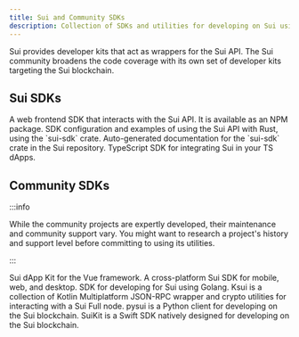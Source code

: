 ```yaml
---
title: Sui and Community SDKs
description: Collection of SDKs and utilities for developing on Sui using various programming languages.
---
```


Sui provides developer kits that act as wrappers for the Sui API. The Sui community broadens the code coverage with its own set of developer kits targeting the Sui blockchain. 

## Sui SDKs

<Cards>
<Card title="dApp Kit" href="https://sdk.mystenlabs.com/dapp-kit">
    A web frontend SDK that interacts with the Sui API. It is available as an NPM package.
</Card>
<Card title="Rust SDK" href="./rust-sdk">
    SDK configuration and examples of using the Sui API with Rust, using the `sui-sdk` crate.
</Card>
<Card title="Rust SDK Auto-generated Docs" href="https://mystenlabs.github.io/sui/sui_sdk/index.html">
    Auto-generated documentation for the `sui-sdk` crate in the Sui repository.
</Card>
<Card title="TypeScript SDK" href="https://sdk.mystenlabs.com/typescript">
    TypeScript SDK for integrating Sui in your TS dApps.
</Card>
</Cards>

## Community SDKs

:::info 

While the community projects are expertly developed, their maintenance and community support vary. You might want to research a project's history and support level before committing to using its utilities. 

:::

<Cards>
<Card title="dApp Kit (Vue)" href="https://github.com/SuiFansCN/suiue">
    Sui dApp Kit for the Vue framework.
</Card>
<Card title="Dart SDK" href="https://github.com/mofalabs/sui">
    A cross-platform Sui SDK for mobile, web, and desktop.
</Card>
<Card title="Go SDK" href="https://github.com/block-vision/sui-go-sdk">
    SDK for developing for Sui using Golang.
</Card>
<Card title="Kotlin SDK" href="https://github.com/mcxross/ksui">
    Ksui is a collection of Kotlin Multiplatform JSON-RPC wrapper and crypto utilities for interacting with a Sui Full node.
</Card>
<Card title="Python SDK" href="https://github.com/FrankC01/pysui">
    pysui is a Python client for developing on the Sui blockchain. 
</Card>
<Card title="Swift SDK" href="https://github.com/opendive/suikit">
    SuiKit is a Swift SDK natively designed for developing on the Sui blockchain.
</Card>
</Cards>
